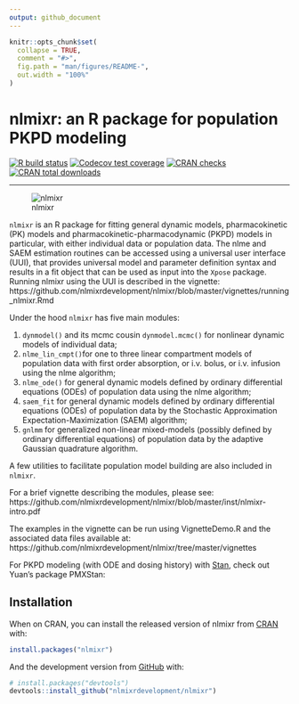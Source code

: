 ```yaml
---
output: github_document
---
```


<!-- README.md is generated from README.Rmd. Please edit that file -->

```r
knitr::opts_chunk$set(
  collapse = TRUE,
  comment = "#>",
  fig.path = "man/figures/README-",
  out.width = "100%"
)
```

# nlmixr: an R package for population PKPD modeling

<!-- badges: start -->
[![R build status](https://github.com/nlmixrdevelopment/nlmixr/workflows/R-CMD-check/badge.svg)](https://github.com/nlmixrdevelopment/nlmixr/actions)
[![Codecov test coverage](https://codecov.io/gh/nlmixrdevelopment/nlmixr/branch/master/graph/badge.svg)](https://codecov.io/gh/nlmixrdevelopment/nlmixr?branch=master)
[![CRAN checks](https://cranchecks.info/badges/summary/nlmixr)](https://cran.r-project.org/web/checks/check_results_nlmixr.html)
[![CRAN total downloads](https://cranlogs.r-pkg.org/badges/grand-total/nlmixr)](https://cran.r-project.org/package=nlmixr)
<!-- badges: end -->

***

![nlmixr](logo.png)


`nlmixr` is an R package for fitting general dynamic models,
pharmacokinetic (PK) models and pharmacokinetic-pharmacodynamic (PKPD)
models in particular, with either individual data or population
data. The nlme and SAEM estimation routines can be accessed using a
universal user interface (UUI), that provides universal model and
parameter definition syntax and results in a fit object that can be
used as input into the `Xpose` package. Running nlmixr using the UUI
is described in the vignette:
https://github.com/nlmixrdevelopment/nlmixr/blob/master/vignettes/running_nlmixr.Rmd

Under the hood `nlmixr` has five main modules:  

1. `dynmodel()` and its mcmc cousin `dynmodel.mcmc()` for nonlinear
   dynamic models of individual data;
2. `nlme_lin_cmpt()`for one to three linear compartment models of
   population data with first order absorption, or i.v. bolus, or
   i.v. infusion using the nlme algorithm;
3. `nlme_ode()` for general dynamic models defined by ordinary
   differential equations (ODEs) of population data using the nlme
   algorithm;
4. `saem_fit` for general dynamic models defined by ordinary differential equations (ODEs) of population data by the Stochastic Approximation Expectation-Maximization (SAEM) algorithm;  
5. `gnlmm` for generalized non-linear mixed-models (possibly defined
   by ordinary differential equations) of population data by the
   adaptive Gaussian quadrature algorithm.

A few utilities to facilitate population model building are also included in `nlmixr`.

For a brief vignette describing the modules, please see:
https://github.com/nlmixrdevelopment/nlmixr/blob/master/inst/nlmixr-intro.pdf

The examples in the vignette can be run using VignetteDemo.R and the associated data files available at:
https://github.com/nlmixrdevelopment/nlmixr/tree/master/vignettes

For PKPD modeling (with ODE and dosing history) with
[Stan](http://mc-stan.org/), check out Yuan's package PMXStan:

## Installation

When on CRAN, you can install the released version of nlmixr from [CRAN](https://CRAN.R-project.org) with:

``` r
install.packages("nlmixr")
```

And the development version from [GitHub](https://github.com/) with:

``` r
# install.packages("devtools")
devtools::install_github("nlmixrdevelopment/nlmixr")
```

